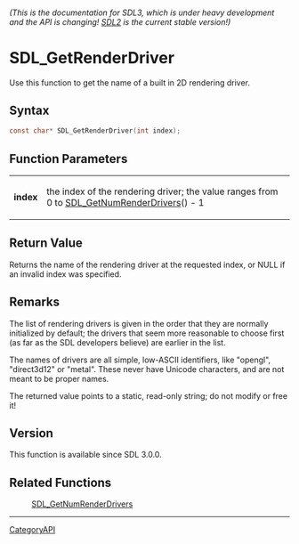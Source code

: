 ====== (This is the documentation for SDL3, which is under heavy development and the API is changing! [https://wiki.libsdl.org/ SDL2] is the current stable version!) ======
= SDL_GetRenderDriver =

Use this function to get the name of a built in 2D rendering driver.

== Syntax ==

<syntaxhighlight lang='c'>
const char* SDL_GetRenderDriver(int index);
</syntaxhighlight>

== Function Parameters ==

{|
|'''index'''
|the index of the rendering driver; the value ranges from 0 to [[SDL_GetNumRenderDrivers]]() - 1
|}

== Return Value ==

Returns the name of the rendering driver at the requested index, or NULL if
an invalid index was specified.

== Remarks ==

The list of rendering drivers is given in the order that they are normally
initialized by default; the drivers that seem more reasonable to choose
first (as far as the SDL developers believe) are earlier in the list.

The names of drivers are all simple, low-ASCII identifiers, like "opengl",
"direct3d12" or "metal". These never have Unicode characters, and are not
meant to be proper names.

The returned value points to a static, read-only string; do not modify or
free it!

== Version ==

This function is available since SDL 3.0.0.

== Related Functions ==

:[[SDL_GetNumRenderDrivers]]

----
[[CategoryAPI]]



